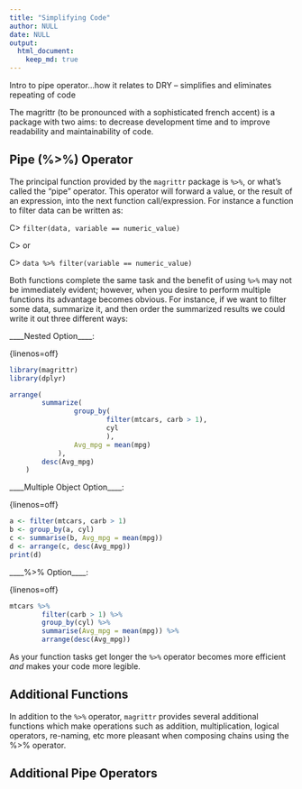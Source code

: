 ```yaml
---
title: "Simplifying Code"
author: NULL
date: NULL
output:
  html_document:
    keep_md: true
---
```


Intro to pipe operator...how it relates to DRY -- simplifies and eliminates repeating of code

The magrittr (to be pronounced with a sophisticated french accent) is a package with two aims: to decrease development time and to improve readability and maintainability of code.

## Pipe (%>%) Operator
The principal function provided by the `magrittr` package is `%>%`, or what's called the "pipe" operator. This operator will forward a value, or the result of an expression, into the next function call/expression. For instance a function to filter data can be written as:

C> `filter(data, variable == numeric_value)`

C> or

C> `data %>% filter(variable == numeric_value)`

Both functions complete the same task and the benefit of using `%>%` may not be immediately evident; however, when you desire to perform multiple functions its advantage becomes obvious. For instance, if we want to filter some data, summarize it, and then order the summarized results we could write it out three different ways:

____Nested Option____:

{linenos=off}
```r
library(magrittr)
library(dplyr)

arrange(
        summarize(
                group_by(
                        filter(mtcars, carb > 1),
                        cyl
                        ),
                Avg_mpg = mean(mpg)
            ),
        desc(Avg_mpg)
    )
```

____Multiple Object Option____:

{linenos=off}
```r
a <- filter(mtcars, carb > 1)
b <- group_by(a, cyl)
c <- summarise(b, Avg_mpg = mean(mpg))
d <- arrange(c, desc(Avg_mpg))
print(d)
```

 ____%>% Option____:

{linenos=off}
```r
mtcars %>%
        filter(carb > 1) %>%
        group_by(cyl) %>%
        summarise(Avg_mpg = mean(mpg)) %>%
        arrange(desc(Avg_mpg))
```

As your function tasks get longer the `%>%` operator becomes more efficient *and* makes your code more legible. 


## Additional Functions
In addition to the `%>%` operator, `magrittr` provides several additional functions which make operations such as addition, multiplication, logical operators, re-naming, etc more pleasant when composing chains using the %>% operator.


## Additional Pipe Operators





